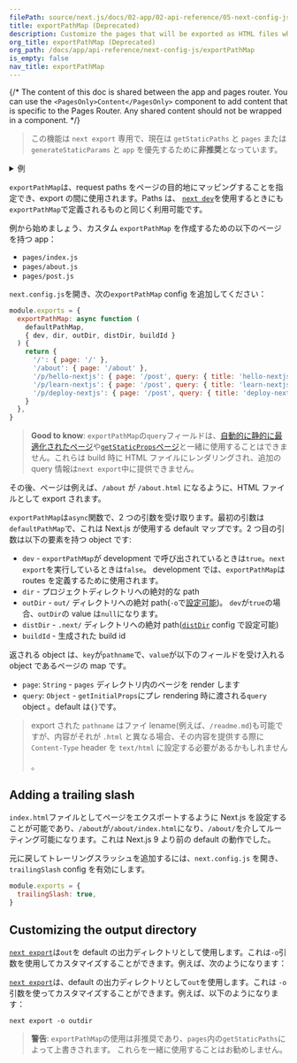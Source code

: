 ```yaml
---
filePath: source/next.js/docs/02-app/02-api-reference/05-next-config-js/exportPathMap.mdx
title: exportPathMap (Deprecated)
description: Customize the pages that will be exported as HTML files when using 'next export'.
org_title: exportPathMap (Deprecated)
org_path: /docs/app/api-reference/next-config-js/exportPathMap
is_empty: false
nav_title: exportPathMap
---
```


{/* The content of this doc is shared between the app and pages router. You can use the `<PagesOnly>Content</PagesOnly>` component to add content that is specific to the Pages Router. Any shared content should not be wrapped in a component. */}

> この機能は `next export` 専用で、現在は `getStaticPaths` と `pages` または `generateStaticParams` と `app` を優先するために**非推奨**となっています。

<details>
<summary>例</summary>
- [Static Export](https://github.com/vercel/next.js/tree/canary/examples/with-static-export)

</details>

`exportPathMap`は、request paths をページの目的地にマッピングすることを指定でき、export の間に使用されます。Paths は、 [`next dev`](/ja/javascript/next.js/v14/02-app/02-api-reference/08-next-cli#development)を使用するときにも`exportPathMap`で定義されるものと同じく利用可能です。

例から始めましょう、カスタム `exportPathMap` を作成するための以下のページを持つ app：

- `pages/index.js`
- `pages/about.js`
- `pages/post.js`

`next.config.js`を開き、次の`exportPathMap` config を追加してください：

```js:next.config.js
module.exports = {
  exportPathMap: async function (
    defaultPathMap,
    { dev, dir, outDir, distDir, buildId }
  ) {
    return {
      '/': { page: '/' },
      '/about': { page: '/about' },
      '/p/hello-nextjs': { page: '/post', query: { title: 'hello-nextjs' } },
      '/p/learn-nextjs': { page: '/post', query: { title: 'learn-nextjs' } },
      '/p/deploy-nextjs': { page: '/post', query: { title: 'deploy-nextjs' } },
    }
  },
}
```

> **Good to know**: `exportPathMap`の`query`フィールドは、[自動的に静的に最適化されたページ](/ja/javascript/next.js/v14/03-pages/01-building-your-application/02-rendering/04-automatic-static-optimization)や[`getStaticProps`ページ](/ja/javascript/next.js/v14/03-pages/01-building-your-application/03-data-fetching/01-get-static-props)と一緒に使用することはできません。これらは build 時に HTML ファイルにレンダリングされ、追加の query 情報は`next export`中に提供できません。

その後、ページは例えば、`/about` が `/about.html` になるように、HTML ファイルとして export されます。

`exportPathMap`は`async`関数で、2 つの引数を受け取ります。最初の引数は`defaultPathMap`で、これは Next.js が使用する default マップです。2 つ目の引数は以下の要素を持つ object です:

- `dev` - `exportPathMap`が development で呼び出されているときは`true`。`next export`を実行しているときは`false`。 development では、`exportPathMap`は routes を定義するために使用されます。
- `dir` - プロジェクトディレクトリへの絶対的な path
- `outDir` - `out/` ディレクトリへの絶対 path(`-o`で[設定可能](#customizing-the-output-directory))。 `dev`が`true`の場合、`outDir`の value は`null`になります。
- `distDir` - `.next/` ディレクトリへの絶対 path([`distDir`](/ja/javascript/next.js/v14/03-pages/02-api-reference/03-next-config-js/distDir) config で設定可能)
- `buildId` - 生成された build id

返される object は、`key`が`pathname`で、`value`が以下のフィールドを受け入れる object であるページの map です。

- `page`: `String` - `pages` ディレクトリ内のページを render します
- `query`: `Object` - `getInitialProps`にプレ rendering 時に渡される`query` object 。default は`{}`です。

> export された `pathname` はファイ lename(例えば、`/readme.md`)も可能ですが、内容がそれが `.html` と異なる場合、その内容を提供する際に `Content-Type` header を `text/html` に設定する必要があるかもしれません
>
> 。

## Adding a trailing slash

`index.html`ファイルとしてページをエクスポートするように Next.js を設定することが可能であり、`/about`が`/about/index.html`になり、`/about/`を介してルーティング可能になります。これは Next.js 9 より前の default の動作でした。

元に戻してトレーリングスラッシュを追加するには、`next.config.js` を開き、`trailingSlash` config を有効にします。

```js:next.config.js
module.exports = {
  trailingSlash: true,
}
```

## Customizing the output directory

<AppOnly>

[`next export`](/ja/javascript/next.js/v14/02-app/01-building-your-application/10-deploying/02-static-exports)は`out`を default の出力ディレクトリとして使用します。これは`-o`引数を使用してカスタマイズすることができます。例えば、次のようになります：

</AppOnly>

<PagesOnly>

[`next export`](/ja/javascript/next.js/v14/03-pages/01-building-your-application/09-deploying/02-static-exports)は、default の出力ディレクトリとして`out`を使用します。これは `-o` 引数を使ってカスタマイズすることができます。例えば、以下のようになります：

</PagesOnly>

```bash:Terminal
next export -o outdir
```

> **警告**: `exportPathMap`の使用は非推奨であり、`pages`内の`getStaticPaths`によって上書きされます。 これらを一緒に使用することはお勧めしません。
